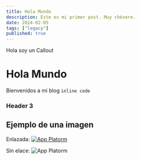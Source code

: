 ```yaml
---
title: Hola Mundo
description: Este es mi primer post. Muy chévere.
date: 2024-02-05
tags: ["legacy"]
published: true
---
```


<Callout type="warning">Hola soy un Callout</Callout>

# Hola Mundo

Bienvenidos a mi blog `inline code`

### Header 3

## Ejemplo de una imagen

Enlazada:
[![App Platorm](https://doimages.nyc3.cdn.digitaloceanspaces.com/002Blog/0-BLOG-BANNERS/app_platform.png)](https://www.digitalocean.com/products/app-platform)

Sin elace:
![App Platorm](https://doimages.nyc3.cdn.digitaloceanspaces.com/002Blog/0-BLOG-BANNERS/app_platform.png)
